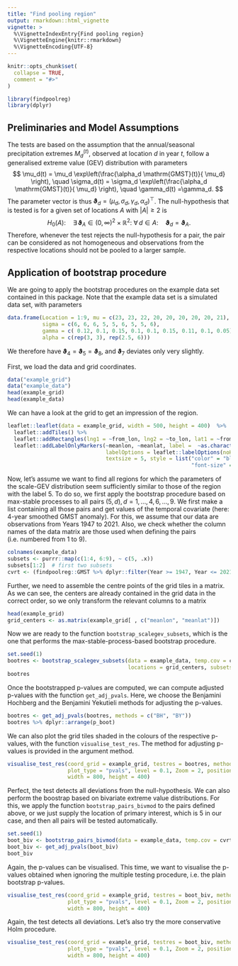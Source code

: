 ---
title: "Find pooling region"
output: rmarkdown::html_vignette
vignette: >
  %\VignetteIndexEntry{Find pooling region}
  %\VignetteEngine{knitr::rmarkdown}
  %\VignetteEncoding{UTF-8}
---

```{r, include = FALSE}
knitr::opts_chunk$set(
  collapse = TRUE,
  comment = "#>"
)
```

```{r setup}
library(findpoolreg)
library(dplyr)
```

## Preliminaries and Model Assumptions

The tests are based on the assumption that the annual/seasonal precipitation extremes $M_d^{(t)}$, observed at 
location $d$ in year $t$, follow a generalised extreme value (GEV) distribution with parameters
$$
	\mu_d(t) = \mu_d \exp\left(\frac{\alpha_d \mathrm{GMST}(t)}{ \mu_d} \right), 
	\quad
	\sigma_d(t) = \sigma_d \exp\left(\frac{\alpha_d \mathrm{GMST}(t)}{ \mu_d} \right), 
	\quad
	\gamma_d(t) =\gamma_d.
$$
The parameter vector is thus $\mathbf \vartheta_d = (\mu_d, \sigma_d, \gamma_d, \alpha_d)^\top$.
The null-hypothesis that is tested is for a given set of locations $A$ with $|A| \geq 2$ is
$$ H_0(A): \quad \exists\, \mathbf \vartheta_A \in (0, \infty)^2 \times \mathbb{R}^2:\  \forall\, d \in A: \quad \mathbf \vartheta_d = \mathbf \vartheta_A. $$
Therefore, whenever the test rejects the null-hypothesis for a pair, the pair can be considered as not homogeneous and observations from 
the respective locations should not be pooled to a larger sample. 

## Application of bootstrap procedure

We are going to apply the bootstrap procedures on the example data set contained in this package. 
Note that the example data set is a simulated data set, with  parameters
```{r, echo = FALSE}
data.frame(Location = 1:9, mu = c(23, 23, 22, 20, 20, 20, 20, 20, 21), 
           sigma = c(6, 6, 6, 5, 5, 6, 5, 5, 6), 
           gamma = c( 0.12, 0.1, 0.15, 0.1, 0.1, 0.15, 0.11, 0.1, 0.05), 
           alpha = c(rep(3, 3), rep(2.5, 6)))
```
We therefore have $\mathbf{\vartheta}_4 = \mathbf{\vartheta}_5 = \mathbf{\vartheta}_8$, 
and $\mathbf{\vartheta}_7$ deviates only very slightly.

First, we load the data and grid coordinates.
```{r}
data("example_grid")
data("example_data")
head(example_grid)
head(example_data)
```
We can have a look at the grid to get an impression of the region.
```{r}
leaflet::leaflet(data = example_grid, width = 500, height = 400)  %>% 
  leaflet::addTiles() %>%
  leaflet::addRectangles(lng1 = ~from_lon, lng2 = ~to_lon, lat1 = ~from_lat, lat2 = ~to_lat) %>% 
  leaflet::addLabelOnlyMarkers(~meanlon, ~meanlat, label =  ~as.character(Region), 
                               labelOptions = leaflet::labelOptions(noHide = TRUE, textOnly = TRUE,
                               textsize = 5, style = list("color" = "blue",  "font-weight" = "bold", 
                                                          "font-size" = "30px")))
```

Now, let's assume we want to find all regions for which the parameters of the scale-GEV distribution seem
sufficiently similar to those of the region with the label 5. 
To do so, we first apply the bootstrap procedure based on max-stable processes to all pairs $(5, d), d = 1, \ldots, 4, 6, \ldots, 9$.
We first make a list containing all those pairs and get values of the temporal covariate (here: 4-year smoothed GMST anomaly). 
For this, we assume that our data are observations from Years 1947 to 2021. 
Also, we check whether the column names of the data matrix are those used when defining the pairs (i.e. numbered from 1 to 9). 
```{r}
colnames(example_data)
subsets <- purrr::map(c(1:4, 6:9), ~ c(5, .x))
subsets[1:2]  # first two subsets
cvrt <- (findpoolreg::GMST %>% dplyr::filter(Year >= 1947, Year <= 2021))$smoothedGMST
```
Further, we need to assemble the centre points of the grid tiles in a matrix. As we can see, the centers are already contained in 
the grid data in the correct order, so we only transform the relevant columns to a matrix
```{r}
head(example_grid)
grid_centers <- as.matrix(example_grid[ , c("meanlon", "meanlat")])
```


Now we are ready to the function $\texttt{bootstrap_scalegev_subsets}$, which is the one 
that performs the max-stable-process-based bootstrap procedure.

```{r}
set.seed(1)
bootres <- bootstrap_scalegev_subsets(data = example_data, temp.cov = cvrt,
                                      locations = grid_centers, subsets = subsets, B = 500)
bootres
```
 
Once the bootstrapped p-values are computed, we can compute adjusted p-values with the function $\texttt{get_adj_pvals}$.
Here, we choose the Benjamini Hochberg and the Benjamini Yekutieli methods for adjusting the p-values. 

```{r}
bootres <- get_adj_pvals(bootres, methods = c("BH", "BY"))
bootres %>% dplyr::arrange(p_boot)
```

We can also plot the grid tiles shaded in the colours of the respective p-values, with the function $\texttt{visualise_test_res}$.
The method for adjusting p-values is provided in the argument method.
```{r}
visualise_test_res(coord_grid = example_grid, testres = bootres, method = "BH",
                   plot_type = "pvals", level = 0.1, Zoom = 2, position = "topright",
                   width = 800, height = 400)
```

Perfect, the test detects all deviations from the null-hypothesis.
We can also perform the boostrap based on bivariate extreme value distributions. 
For this, we apply the function $\texttt{bootstrap_pairs_bivmod}$ to the pairs defined above, or we 
just supply the location of primary interest, which is 5 in our case, and then all pairs will be tested
automatically.

```{r}
set.seed(1)
boot_biv <- bootstrap_pairs_bivmod(data = example_data, temp.cov = cvrt, loi = 5, B = 300)
boot_biv <- get_adj_pvals(boot_biv)
boot_biv
```

Again, the p-values can be visualised. This time, we want to visualise the p-values obtained when 
ignoring the multiple testing procedure, i.e. the plain bootstrap p-values.

```{r}
visualise_test_res(coord_grid = example_grid, testres = boot_biv, method = "boot",
                   plot_type = "pvals", level = 0.1, Zoom = 2, position = "topright",
                   width = 800, height = 400)
```
Again, the test detects all deviations.
Let's also try the more conservative Holm procedure. 

```{r}
visualise_test_res(coord_grid = example_grid, testres = boot_biv, method = "holm",
                   plot_type = "pvals", level = 0.1, Zoom = 2, position = "topright",
                   width = 800, height = 400)
```


